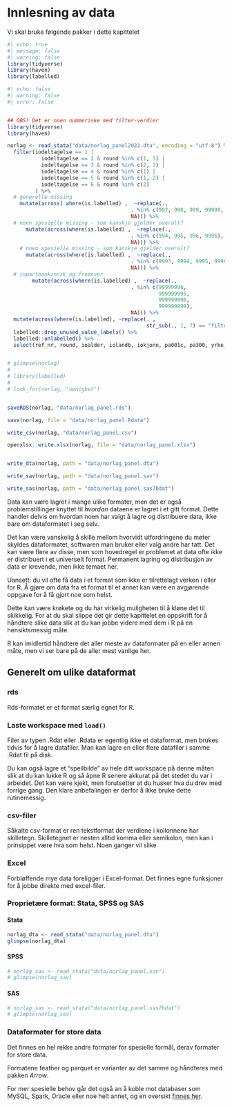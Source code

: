 # Innlesning av data

Vi skal bruke følgende pakker i dette kapittelet 
```r
#| echo: true
#| message: false
#| warning: false
library(tidyverse)
library(haven)
library(labelled)

```



```r
#| echo: false
#| warning: false
#| error: false 


## OBS! Det er noen nummeriske med filter-verdier
library(tidyverse)
library(haven)

norlag <- read_stata("data/norlag_panel2022.dta", encoding = "utf-8") %>% 
  filter(iodeltagelse == 1 |  
           iodeltagelse == 2 & round %in% c(1, 3) | 
           iodeltagelse == 3 & round %in% c(2, 3) |
           iodeltagelse == 4 & round %in% c(1) |
           iodeltagelse == 5 & round %in% c(1, 2) |
           iodeltagelse == 6 & round %in% c(2)
         ) %>% 
  # generelle missing
    mutate(across( where(is.labelled) ,  ~replace(., 
                                        . %in% c(997, 998, 999, 99999, 999999), 
                                        NA))) %>%
  # noen spesielle missing - som kanskje gjelder overalt?
      mutate(across(where(is.labelled) ,  ~replace(., 
                                        . %in% c(994, 995, 996, 9996), 
                                        NA))) %>%
    # noen spesielle missing - som kanskje gjelder overalt?
      mutate(across(where(is.labelled) ,  ~replace(., 
                                        . %in% c(9993, 9994, 9995, 9996, 9997, 9998, 999), 
                                        NA))) %>%
  # inpartbankinnsk og fremover
        mutate(across(where(is.labelled) ,  ~replace(., 
                                        . %in% c(99999996,
                                                 999999995,
                                                 999999996,
                                                 999999999), 
                                        NA))) %>%
  mutate(across(where(is.labelled), ~replace(. ,
                                             str_sub(., 1, 7) == "filter:", NA))) %>% 
  labelled::drop_unused_value_labels() %>% 
  labelled::unlabelled() %>% 
  select(ref_nr, round, ioalder, iolandb, iokjonn, pa001c, pa300, yrke_panel)


# glimpse(norlag)
# 
# library(labelled)
# 
# look_for(norlag, "uenighet")


saveRDS(norlag, "data/norlag_panel.rds")

save(norlag, file = "data/norlag_panel.Rdata")

write_csv(norlag, "data/norlag_panel.csv")

openxlsx::write.xlsx(norlag, file = "data/norlag_panel.xlsx")


write_dta(norlag, path = "data/norlag_panel.dta")

write_sav(norlag, path = "data/norlag_panel.sav")

write_sas(norlag, path = "data/norlag_panel.sas7bdat")


```



Data kan være lagret i mange ulike formater, men det er også problemstillinger knyttet til *hvordan* dataene er lagret i et gitt format. Dette handler delvis om hvordan noen har valgt å lagre og distribuere data, ikke bare om dataformatet i seg selv. 

Det kan være vanskelig å skille mellom hvorvidt utfordringene du møter skyldes dataformatet, softwaren man bruker eller valg andre har tatt. Det kan være flere av disse, men som hovedregel er problemet at data ofte ikke er distribuert i et universelt format. Permanent lagring og distribusjon av data er krevende, men ikke temaet her. 

Uansett: du vil ofte få data i et format som ikke er tilrettelagt verken i eller for R. Å gjøre om data fra et format til et annet kan være en avgjørende oppgave for å få gjort noe som helst. 

Dette kan være krøkete og du har virkelig muligheten til å kløne det til skikkelig. For at du skal slippe det gir dette kapittelet en oppskrift for å håndtere slike data slik at du kan jobbe videre med dem i R på en hensiktsmessig måte. 

R kan imidlertid håndtere det aller meste av dataformater på en eller annen måte, men vi ser bare på de aller mest vanlige her. 


## Generelt om ulike dataformat


### rds
Rds-formatet er et format særlig egnet for R. 



### Laste workspace med `load()` 
Filer av typen .Rdat eller .Rdata er egentlig ikke et dataformat, men brukes tidvis for å lagre datafiler. Man kan lagre en eller flere datafiler i samme .Rdat fil på disk. 





Du kan også lagre et "speilbilde" av hele ditt workspace på denne måten slik at du kan lukke R og så åpne R senere akkurat på det stedet du var i arbeidet. Det kan være kjekt, men forutsetter at du husker hva du drev med forrige gang. Den klare anbefalingen er derfor å ikke bruke dette rutinemessig. 



### csv-filer 
Såkalte csv-format er ren tekstformat der verdiene i kollonnene har skilletegn. Skilletegnet er nesten alltid komma eller semikolon, men kan i prinsippet være hva som helst. Noen ganger vil slike 




### Excel
Forbløffende mye data foreligger i Excel-format. Det finnes egne funksjoner for å jobbe direkte med excel-filer. 




### Proprietære format: Stata, SPSS og SAS


#### Stata
```r
norlag_dta <- read_stata("data/norlag_panel.dta")
glimpse(norlag_dta)
```


#### SPSS 
```r
# norlag_sav <- read_stata("data/norlag_panel.sav")
# glimpse(norlag_sav)
```


#### SAS
```r
# norlag_sas <- read_stata("data/norlag_panel.sas7bdat")
# glimpse(norlag_sas)
```



### Dataformater for store data
Det finnes en hel rekke andre formater for spesielle formål, derav formater for store data. 

Formatene feather og parquet er varianter av det samme og håndteres med pakken *Arrow*. 

For mer spesielle behov går det også an å koble mot databaser som MySQL, Spark, Oracle eller noe helt annet, og en oversikt [finnes her](https://cran.r-project.org/web/views/Databases.html). 



